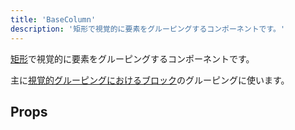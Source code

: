 ```yaml
---
title: 'BaseColumn'
description: '矩形で視覚的に要素をグルーピングするコンポーネントです。'
---
```



[矩形](/products/design-patterns/visual-grouping/#h3-3)で視覚的に要素をグルーピングするコンポーネントです。

主に[視覚的グルーピングにおけるブロック](/products/design-patterns/visual-grouping/#h3-6)のグルーピングに使います。

<ComponentStory name="BaseColumn" />

## Props

<ComponentPropsTable name="BaseColumn" />
